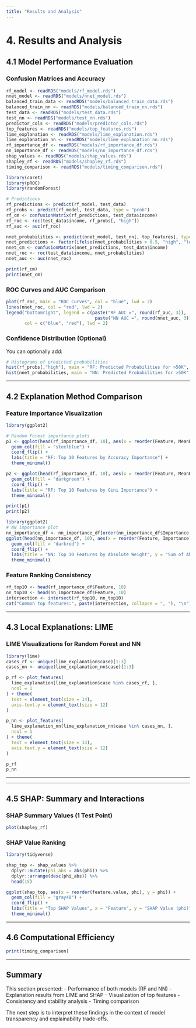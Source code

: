 ```yaml
---
title: "Results and Analysis"
---
```


# 4. Results and Analysis

## 4.1 Model Performance Evaluation

### Confusion Matrices and Accuracy

```r
rf_model <- readRDS("models/rf_model.rds")
nnet_model <- readRDS("models/nnet_model.rds")
balanced_train_data <- readRDS("models/balanced_train_data.rds")
balanced_train_nn <- readRDS("models/balanced_train_nn.rds")
test_data <- readRDS("models/test_data.rds")
test_nn <- readRDS("models/test_nn.rds")
predictor_cols <- readRDS("models/predictor_cols.rds")
top_features <- readRDS("models/top_features.rds")
lime_explanation <- readRDS("models/lime_explanation.rds")
lime_explanation_nn <- readRDS("models/lime_explanation_nn.rds")
rf_importance_df <- readRDS("models/rf_importance_df.rds")
nn_importance_df <- readRDS("models/nn_importance_df.rds")
shap_values <- readRDS("models/shap_values.rds")
shapley_rf <- readRDS("models/shapley_rf.rds")
timing_comparison <- readRDS("models/timing_comparison.rds")

library(caret)
library(pROC)
library(randomForest)

# Predictions
rf_predictions <- predict(rf_model, test_data)
rf_probs <- predict(rf_model, test_data, type = "prob")
rf_cm <- confusionMatrix(rf_predictions, test_data$income)
rf_roc <- roc(test_data$income, rf_probs[, "high"])
rf_auc <- auc(rf_roc)

nnet_probabilities <- predict(nnet_model, test_nn[, top_features], type = "raw")
nnet_predictions <- factor(ifelse(nnet_probabilities > 0.5, "high", "low"), levels = c("low", "high"))
nnet_cm <- confusionMatrix(nnet_predictions, test_data$income)
nnet_roc <- roc(test_data$income, nnet_probabilities)
nnet_auc <- auc(nnet_roc)
```

```r
print(rf_cm)
print(nnet_cm)
```

### ROC Curves and AUC Comparison

```r
plot(rf_roc, main = "ROC Curves", col = "blue", lwd = 2)
lines(nnet_roc, col = "red", lwd = 2)
legend("bottomright", legend = c(paste("RF AUC =", round(rf_auc, 3)),
                                  paste("NN AUC =", round(nnet_auc, 3))),
       col = c("blue", "red"), lwd = 2)
```

### Confidence Distribution (Optional)

You can optionally add:

```r
# Histograms of predicted probabilities
hist(rf_probs[,"high"], main = "RF: Predicted Probabilities for >50K", xlab = "Probability", col = "skyblue")
hist(nnet_probabilities, main = "NN: Predicted Probabilities for >50K", xlab = "Probability", col = "salmon")
```

------------------------------------------------------------------------

## 4.2 Explanation Method Comparison

### Feature Importance Visualization

```r
library(ggplot2)

# Random Forest importance plots
p1 <- ggplot(head(rf_importance_df, 10), aes(x = reorder(Feature, MeanDecreaseAccuracy), y = MeanDecreaseAccuracy)) +
  geom_col(fill = "steelblue") +
  coord_flip() +
  labs(title = "RF: Top 10 Features by Accuracy Importance") +
  theme_minimal()

p2 <- ggplot(head(rf_importance_df, 10), aes(x = reorder(Feature, MeanDecreaseGini), y = MeanDecreaseGini)) +
  geom_col(fill = "darkgreen") +
  coord_flip() +
  labs(title = "RF: Top 10 Features by Gini Importance") +
  theme_minimal()

print(p1)
print(p2)
```

```r
library(ggplot2)
# NN importance plot
nn_importance_df <- nn_importance_df[order(nn_importance_df$Importance, decreasing = TRUE), ]
ggplot(head(nn_importance_df, 10), aes(x = reorder(Feature, Importance), y = Importance)) +
  geom_col(fill = "darkred") +
  coord_flip() +
  labs(title = "NN: Top 10 Features by Absolute Weight", y = "Sum of Absolute Weights") +
  theme_minimal()
```

### Feature Ranking Consistency

```r
rf_top10 <- head(rf_importance_df$Feature, 10)
nn_top10 <- head(nn_importance_df$Feature, 10)
intersection <- intersect(rf_top10, nn_top10)
cat("Common top features:", paste(intersection, collapse = ", "), "\n")
```

------------------------------------------------------------------------

## 4.3 Local Explanations: LIME

### LIME Visualizations for Random Forest and NN

```r
library(lime)
cases_rf <- unique(lime_explanation$case)[1:3]
cases_nn <- unique(lime_explanation_nn$case)[1:3]

p_rf <- plot_features(
  lime_explanation[lime_explanation$case %in% cases_rf, ],
  ncol = 1
) + theme(
  text = element_text(size = 14),
  axis.text.y = element_text(size = 12)
)

p_nn <- plot_features(
  lime_explanation_nn[lime_explanation_nn$case %in% cases_nn, ],
  ncol = 1
) + theme(
  text = element_text(size = 14),
  axis.text.y = element_text(size = 12)
)

p_rf
p_nn

```

------------------------------------------------------------------------

------------------------------------------------------------------------

## 4.5 SHAP: Summary and Interactions

### SHAP Summary Values (1 Test Point)

```r
plot(shapley_rf)
```

### SHAP Value Ranking

```r
library(tidyverse)

shap_top <- shap_values %>%
  dplyr::mutate(phi_abs = abs(phi)) %>%
  dplyr::arrange(desc(phi_abs)) %>%
  head(15)

ggplot(shap_top, aes(x = reorder(feature.value, phi), y = phi)) +
  geom_col(fill = "gray40") +
  coord_flip() +
  labs(title = "Top SHAP Values", x = "Feature", y = "SHAP Value (phi)") +
  theme_minimal()
```

------------------------------------------------------------------------

## 4.6 Computational Efficiency

```r
print(timing_comparison)

```

------------------------------------------------------------------------

## Summary

This section presented: - Performance of both models (RF and NN) - Explanation results from LIME and SHAP - Visualization of top features - Consistency and stability analysis - Timing comparison

The next step is to interpret these findings in the context of model transparency and explainability trade-offs.

